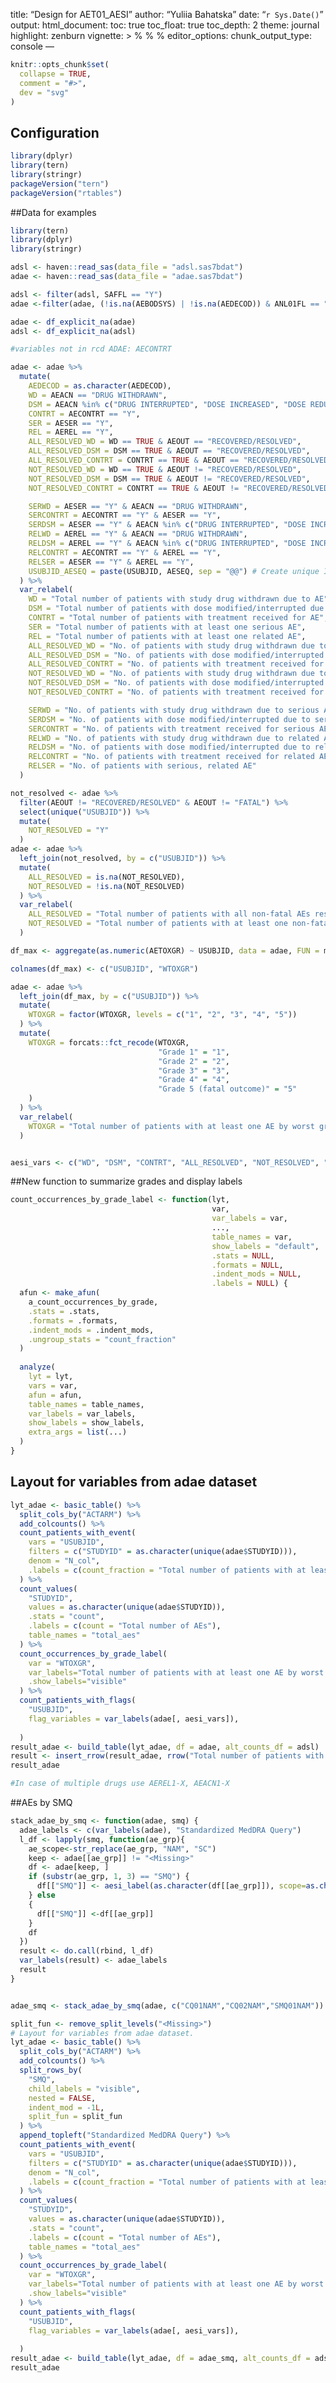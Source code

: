 title: "Design for AET01_AESI"
author: "Yuliia Bahatska"
date: "`r Sys.Date()`"
output:
  html_document:
  toc: true
toc_float: true
toc_depth: 2
theme: journal
highlight: zenburn
vignette: >
  %\VignetteIndexEntry{Design of AET01_AESI}
  %\VignetteEncoding{UTF-8}
  %\VignetteEngine{knitr::rmarkdown}
editor_options: 
  chunk_output_type: console
---
  
```r
knitr::opts_chunk$set(
  collapse = TRUE,
  comment = "#>",
  dev = "svg"
)
```

## Configuration

  
```r
library(dplyr)
library(tern)
library(stringr)
packageVersion("tern")
packageVersion("rtables")
```

##Data for examples

  
```r

library(tern)
library(dplyr)
library(stringr)

adsl <- haven::read_sas(data_file = "adsl.sas7bdat")
adae <- haven::read_sas(data_file = "adae.sas7bdat")

adsl <- filter(adsl, SAFFL == "Y")
adae <-filter(adae, (!is.na(AEBODSYS) | !is.na(AEDECOD)) & ANL01FL == "Y" & SAFFL == "Y")

adae <- df_explicit_na(adae)
adsl <- df_explicit_na(adsl)

#variables not in rcd ADAE: AECONTRT

adae <- adae %>%
  mutate(
    AEDECOD = as.character(AEDECOD),
    WD = AEACN == "DRUG WITHDRAWN",
    DSM = AEACN %in% c("DRUG INTERRUPTED", "DOSE INCREASED", "DOSE REDUCED"),
    CONTRT = AECONTRT == "Y",
    SER = AESER == "Y",
    REL = AEREL == "Y",
    ALL_RESOLVED_WD = WD == TRUE & AEOUT == "RECOVERED/RESOLVED",
    ALL_RESOLVED_DSM = DSM == TRUE & AEOUT == "RECOVERED/RESOLVED",
    ALL_RESOLVED_CONTRT = CONTRT == TRUE & AEOUT == "RECOVERED/RESOLVED",
    NOT_RESOLVED_WD = WD == TRUE & AEOUT != "RECOVERED/RESOLVED",
    NOT_RESOLVED_DSM = DSM == TRUE & AEOUT != "RECOVERED/RESOLVED",
    NOT_RESOLVED_CONTRT = CONTRT == TRUE & AEOUT != "RECOVERED/RESOLVED",

    SERWD = AESER == "Y" & AEACN == "DRUG WITHDRAWN",
    SERCONTRT = AECONTRT == "Y" & AESER == "Y",
    SERDSM = AESER == "Y" & AEACN %in% c("DRUG INTERRUPTED", "DOSE INCREASED", "DOSE REDUCED"),
    RELWD = AEREL == "Y" & AEACN == "DRUG WITHDRAWN",
    RELDSM = AEREL == "Y" & AEACN %in% c("DRUG INTERRUPTED", "DOSE INCREASED", "DOSE REDUCED"),
    RELCONTRT = AECONTRT == "Y" & AEREL == "Y",
    RELSER = AESER == "Y" & AEREL == "Y",
    USUBJID_AESEQ = paste(USUBJID, AESEQ, sep = "@@") # Create unique ID per AE in dataset.
  ) %>%
  var_relabel(
    WD = "Total number of patients with study drug withdrawn due to AE",
    DSM = "Total number of patients with dose modified/interrupted due to AE",
    CONTRT = "Total number of patients with treatment received for AE",
    SER = "Total number of patients with at least one serious AE",
    REL = "Total number of patients with at least one related AE",
    ALL_RESOLVED_WD = "No. of patients with study drug withdrawn due to resolved AE",
    ALL_RESOLVED_DSM = "No. of patients with dose modified/interrupted due to resolved AE",
    ALL_RESOLVED_CONTRT = "No. of patients with treatment received for resolved AE",
    NOT_RESOLVED_WD = "No. of patients with study drug withdrawn due to unresolved or ongoing AE",
    NOT_RESOLVED_DSM = "No. of patients with dose modified/interrupted due to unresolved or ongoing AE",
    NOT_RESOLVED_CONTRT = "No. of patients with treatment received for unresolved or ongoing AE",

    SERWD = "No. of patients with study drug withdrawn due to serious AE",
    SERDSM = "No. of patients with dose modified/interrupted due to serious AE",
    SERCONTRT = "No. of patients with treatment received for serious AE",
    RELWD = "No. of patients with study drug withdrawn due to related AE",
    RELDSM = "No. of patients with dose modified/interrupted due to related AE",
    RELCONTRT = "No. of patients with treatment received for related AE",
    RELSER = "No. of patients with serious, related AE"
  )

not_resolved <- adae %>%
  filter(AEOUT != "RECOVERED/RESOLVED" & AEOUT != "FATAL") %>%
  select(unique("USUBJID")) %>% 
  mutate(
    NOT_RESOLVED = "Y"
  )
adae <- adae %>%
  left_join(not_resolved, by = c("USUBJID")) %>%
  mutate(
    ALL_RESOLVED = is.na(NOT_RESOLVED),
    NOT_RESOLVED = !is.na(NOT_RESOLVED)
  ) %>%
  var_relabel(
    ALL_RESOLVED = "Total number of patients with all non-fatal AEs resolved",
    NOT_RESOLVED = "Total number of patients with at least one non-fatal unresolved or ongoing AE"
  )

df_max <- aggregate(as.numeric(AETOXGR) ~ USUBJID, data = adae, FUN = max, drop = FALSE)

colnames(df_max) <- c("USUBJID", "WTOXGR")

adae <- adae %>%
  left_join(df_max, by = c("USUBJID")) %>%
  mutate(
    WTOXGR = factor(WTOXGR, levels = c("1", "2", "3", "4", "5"))
  ) %>%
  mutate(
    WTOXGR = forcats::fct_recode(WTOXGR,
                                 "Grade 1" = "1",
                                 "Grade 2" = "2",
                                 "Grade 3" = "3",
                                 "Grade 4" = "4",
                                 "Grade 5 (fatal outcome)" = "5"
    )
  ) %>%
  var_relabel(
    WTOXGR = "Total number of patients with at least one AE by worst grade"
  )


aesi_vars <- c("WD", "DSM", "CONTRT", "ALL_RESOLVED", "NOT_RESOLVED", "SER", "REL" )
```

##New function to summarize grades and display labels

```r
count_occurrences_by_grade_label <- function(lyt,
                                             var,
                                             var_labels = var,
                                             ...,
                                             table_names = var,
                                             show_labels = "default",
                                             .stats = NULL,
                                             .formats = NULL,
                                             .indent_mods = NULL,
                                             .labels = NULL) {
  afun <- make_afun(
    a_count_occurrences_by_grade,
    .stats = .stats,
    .formats = .formats,
    .indent_mods = .indent_mods,
    .ungroup_stats = "count_fraction"
  )
  
  analyze(
    lyt = lyt,
    vars = var,
    afun = afun,
    table_names = table_names,
    var_labels = var_labels,
    show_labels = show_labels,
    extra_args = list(...)
  )
}

```

## Layout for variables from adae dataset
```r
lyt_adae <- basic_table() %>%
  split_cols_by("ACTARM") %>%
  add_colcounts() %>%
  count_patients_with_event(
    vars = "USUBJID",
    filters = c("STUDYID" = as.character(unique(adae$STUDYID))),
    denom = "N_col",
    .labels = c(count_fraction = "Total number of patients with at least one AE")
  ) %>%
  count_values(
    "STUDYID",
    values = as.character(unique(adae$STUDYID)),
    .stats = "count",
    .labels = c(count = "Total number of AEs"),
    table_names = "total_aes"
  ) %>%
  count_occurrences_by_grade_label(
    var = "WTOXGR",
    var_labels="Total number of patients with at least one AE by worst grade",
    .show_labels="visible"
  ) %>%
  count_patients_with_flags(
    "USUBJID",
    flag_variables = var_labels(adae[, aesi_vars]),
    
  )
result_adae <- build_table(lyt_adae, df = adae, alt_counts_df = adsl)
result <- insert_rrow(result_adae, rrow("Total number of patients with at least one AE by worst grade ", ""), at = 3)
result_adae

#In case of multiple drugs use AEREL1-X, AEACN1-X
```

##AEs by SMQ
```r
stack_adae_by_smq <- function(adae, smq) {
  adae_labels <- c(var_labels(adae), "Standardized MedDRA Query")
  l_df <- lapply(smq, function(ae_grp){
    ae_scope<-str_replace(ae_grp, "NAM", "SC")
    keep <- adae[[ae_grp]] != "<Missing>"
    df <- adae[keep, ]
    if (substr(ae_grp, 1, 3) == "SMQ") {
      df[["SMQ"]] <- aesi_label(as.character(df[[ae_grp]]), scope=as.character(df[[ae_scope]]))
    } else
    {
      df[["SMQ"]] <-df[[ae_grp]]
    }
    df
  })
  result <- do.call(rbind, l_df)
  var_labels(result) <- adae_labels
  result
}


adae_smq <- stack_adae_by_smq(adae, c("CQ01NAM","CQ02NAM","SMQ01NAM"))

split_fun <- remove_split_levels("<Missing>")
# Layout for variables from adae dataset.
lyt_adae <- basic_table() %>%
  split_cols_by("ACTARM") %>%
  add_colcounts() %>%
  split_rows_by(
    "SMQ", 
    child_labels = "visible", 
    nested = FALSE, 
    indent_mod = -1L,
    split_fun = split_fun
  ) %>%
  append_topleft("Standardized MedDRA Query") %>%
  count_patients_with_event(
    vars = "USUBJID",
    filters = c("STUDYID" = as.character(unique(adae$STUDYID))),
    denom = "N_col",
    .labels = c(count_fraction = "Total number of patients with at least one AE")
  ) %>%
  count_values(
    "STUDYID",
    values = as.character(unique(adae$STUDYID)),
    .stats = "count",
    .labels = c(count = "Total number of AEs"),
    table_names = "total_aes"
  ) %>%
  count_occurrences_by_grade_label(
    var = "WTOXGR",
    var_labels="Total number of patients with at least one AE by worst grade",
    .show_labels="visible"
  ) %>%
  count_patients_with_flags(
    "USUBJID",
    flag_variables = var_labels(adae[, aesi_vars]),
    
  )
result_adae <- build_table(lyt_adae, df = adae_smq, alt_counts_df = adsl)
result_adae
```
